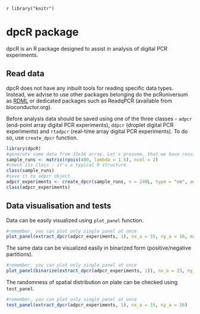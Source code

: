 <!--
%\VignetteEngine{knitr::knitr}
%\VignetteIndexEntry{dpcR - package overview}
-->
`r library("knitr")`

# dpcR package

dpcR is an R package designed to assist in analysis of digital PCR experiments.

## Read data

dpcR does not have any inbuilt tools for reading specific data types. Instead, we advise to use other packages belonging do the pcRuniversum as [RDML](http://cran.r-project.org/web/packages/RDML/index.html) or dedicated packages such as ReadqPCR (available from bioconductor.org).

Before analysis data should be saved using one of the three classes - `adpcr` (end-point array digital PCR experiments), `ddpcr` (droplet digital PCR experiments) and `rtadpcr` (real-time array digital PCR experiments). To do so, use `create_dpcr` function.

```r
library(dpcR)
#generate some data from 15x16 array. Let's presume, that we have results from two plates
sample_runs <- matrix(rpois(480, lambda = 1.5), ncol = 2)
#check its class - it's a typical R structure
class(sample_runs)
#save it to adpcr object
adpcr_experiments <- create_dpcr(sample_runs, n = 240L, type = "nm", adpcr = TRUE)
class(adpcr_experiments)
```

## Data visualisation and tests

Data can be easily visualized using `plot_panel` function.

```r
#remember, you can plot only single panel at once 
plot_panel(extract_dpcr(adpcr_experiments, 1), nx_a = 15, ny_a = 16, main = "Experiment 1")
```

The same data can be visualized easily in binarized form (positive/negative partitions).
```r
#remember, you can plot only single panel at once 
plot_panel(binarize(extract_dpcr(adpcr_experiments, 1)), nx_a = 15, ny_a = 16, main = "Experiment 1")
```


The randomness of spatial distribution on plate can be checked using `test_panel`.
```r
#remember, you can plot only single panel at once 
test_panel(extract_dpcr(adpcr_experiments, 1), nx_a = 15, ny_a = 16)
```